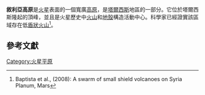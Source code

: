 
{{MarsGeo
|name=
|image=[[Image:Syria_Planum_based_on_THEMIS_Day_IR.png|200px]]
|caption=[[火星偵察軌道器|火星偵察軌道器]]的[[高解析度成像科學設備|HiRISE]]拍攝的敘利亞高原。
|location=
|latitude=
|N_or_S=
|longitude=
|E_or_W=
|type=
|dimensions=
|discoverer=
|naming=
}}

'''敘利亞高原'''是[[火星|火星]]表面的一個寬廣[[高原|高原]]，是[[塔爾西斯|塔爾西斯]]地區的一部分。它位於塔爾西斯隆起的頂峰，並且是火星歷史中[[火山|火山]]和[[地殼|地殼]]構造活動中心。科學家已經證實該區域存在低[[盾狀火山|盾狀火山]]<ref>Baptista et al., (2008): A swarm of small shield volcanoes on Syria Planum, Mars</ref>。

== 參考文獻 ==
<references/>

{{commonscat|Syria Planum}}

{{火星}}
{{portal bar|火星}}

[[Category:火星平原|Category:火星平原]]